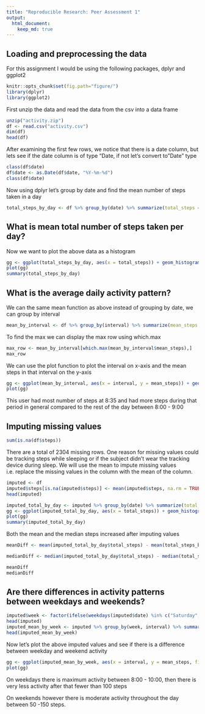 ```yaml
---
title: "Reproducible Research: Peer Assessment 1"
output: 
  html_document:
    keep_md: true
---
```



## Loading and preprocessing the data

For this assignment I would be using the following packages, dplyr and ggplot2

```r
knitr::opts_chunk$set(fig.path="figure/")
library(dplyr)
library(ggplot2)
```

First unzip the data and read the data from the csv into a data frame

```r

unzip("activity.zip")
df <- read.csv("activity.csv")
dim(df)
head(df)
```
After examining the first few rows, we notice that there is a date column, but lets see if the date column is of type "Date, if not let's convert to "Date" type
``` r
class(df$date)
df$date <- as.Date(df$date, "%Y-%m-%d")
class(df$date)
```

Now using dplyr let's group by date and find the mean number of steps taken in a day
``` r
total_steps_by_day <- df %>% group_by(date) %>% summarize(total_steps = sum(steps, na.rm = TRUE)) 
```

## What is mean total number of steps taken per day?

Now we want to plot the above data as a histogram

``` r
gg <- ggplot(total_steps_by_day, aes(x = total_steps)) + geom_histogram() + labs(title = "Histogram of total steps taken in a day", x = "Total steps in a day", y = "binwidth = 30")
plot(gg)
summary(total_steps_by_day)
```

## What is the average daily activity pattern?

We can the same mean function as above instead of grouping by date, we can group by interval

``` r
mean_by_interval <- df %>% group_by(interval) %>% summarize(mean_steps = mean(steps, na.rm = TRUE))
```

To find the max we can display the max row using which.max 
``` r
max_row <- mean_by_interval[which.max(mean_by_interval$mean_steps),]
max_row
```

We can use the plot function to plot the interval on x-axis and the mean steps in that interval on the y-axis

``` r
gg <- ggplot(mean_by_interval, aes(x = interval, y = mean_steps)) + geom_line() + labs(title = "Average steps taken during the 5 minute intervals", x = "5 minute window during the day", y = "Average steps during the 5 min interval")
plot(gg)
```

This user had most number of steps at 8:35 and had more steps during that period in general compared to the rest of the day between 8:00 - 9:00 


## Imputing missing values

``` r
sum(is.na(df$steps))
```

There are a total of 2304 missing rows. One reason for missing values could be tracking steps while sleeping or if the subject didn't wear the tracking device during sleep. We will use the mean to impute missing values i.e. replace the missing values in the column with the mean of the column. 

``` r
imputed <- df
imputed$steps[is.na(imputed$steps)] <- mean(imputed$steps, na.rm = TRUE)
head(imputed)
```

``` r
imputed_total_by_day <- imputed %>% group_by(date) %>% summarize(total_steps = sum(steps, na.rm = TRUE))
gg <- ggplot(imputed_total_by_day, aes(x = total_steps)) + geom_histogram() + labs(title = "Histogram of total steps taken in a day (after imputing values)", x = "Total steps in a day", y = "binwidth = 30")
plot(gg)
summary(imputed_total_by_day)
```


Both the mean and the median steps increased after imputing values
``` r
meanDiff <- mean(imputed_total_by_day$total_steps) - mean(total_steps_by_day$total_steps) 

medianDiff <- median(imputed_total_by_day$total_steps) - median(total_steps_by_day$total_steps) 

meanDiff
medianDiff
```

## Are there differences in activity patterns between weekdays and weekends?

``` r
imputed$week <- factor(ifelse(weekdays(imputed$date) %in% c("Saturday", "Sunday"), "weekend", "weekday"))
head(imputed)
imputed_mean_by_week <- imputed %>% group_by(week, interval) %>% summarize(mean_steps = mean(steps, na.rm = TRUE))
head(imputed_mean_by_week)
```

Now let's plot the above imputed values and see if there is a difference between weekday and weekend activity

```r
gg <- ggplot(imputed_mean_by_week, aes(x = interval, y = mean_steps, fill = week)) + geom_line() + facet_grid(week~.) + labs(title = "Average steps taken on weekdays vs weekends", x = "5 minute interval during the day", y = "Average steps taken")
plot(gg)
```

On weekdays there is maximum activity between 8:00 - 10:00, then there is very less activity after that fewer than 100 steps

On weekends however there is moderate activity throughout the day between 50 -150 steps. 